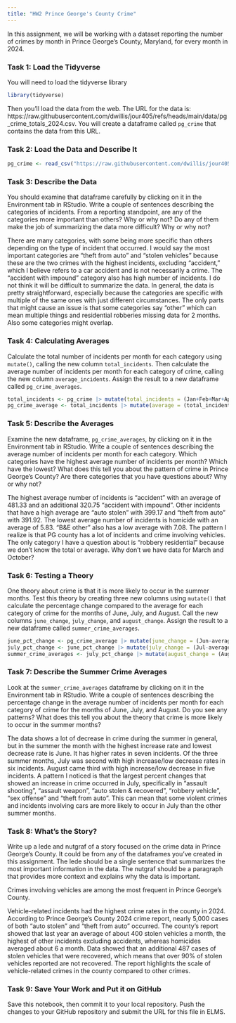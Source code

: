 ```yaml
---
title: "HW2 Prince George's County Crime"
---
```


In this assignment, we will be working with a dataset reporting the number of crimes by month in Prince George's County, Maryland, for every month in 2024. 

### Task 1: Load the Tidyverse

You will need to load the tidyverse library

```r
library(tidyverse)
```

Then you'll load the data from the web. The URL for the data is: https://raw.githubusercontent.com/dwillis/jour405/refs/heads/main/data/pg_crime_totals_2024.csv. You will create a dataframe called `pg_crime` that contains the data from this URL.

### Task 2: Load the Data and Describe It

```r
pg_crime <- read_csv("https://raw.githubusercontent.com/dwillis/jour405/refs/heads/main/data/pg_crime_totals_2024.csv")
```
### Task 3: Describe the Data

You should examine that dataframe carefully by clicking on it in the Environment tab in RStudio. Write a couple of sentences describing the categories of incidents. From a reporting standpoint, are any of the categories more important than others? Why or why not? Do any of them make the job of summarizing the data more difficult? Why or why not?

There are many categories, with some being more specific than others depending on the type of incident that occurred. I would say the most important categories are "theft from auto" and "stolen vehicles" because these are the two crimes with the highest incidents, excluding "accident," which I believe refers to a car accident and is not necessarily a crime. The "accident with impound" category also has high number of incidents. I do not think it will be difficult to summarize the data. In general, the data is pretty straightforward, especially because the categories are specific with multiple of the same ones with just different circumstances. The only parts that might cause an issue is that some categories say "other" which can mean multiple things and residential robberies missing data for 2 months. Also some categories might overlap.

### Task 4: Calculating Averages

Calculate the total number of incidents per month for each category using `mutate()`, calling the new column `total_incidents`. Then calculate the average number of incidents per month for each category of crime, calling the new column `average_incidents`. Assign the result to a new dataframe called `pg_crime_averages`.

```r
total_incidents <- pg_crime |> mutate(total_incidents = (Jan+Feb+Mar+Apr+May+Jun+Jul+Aug+Sep+Oct+Nov+Dec))
pg_crime_average <- total_incidents |> mutate(average = (total_incidents/12))
```

### Task 5: Describe the Averages

Examine the new dataframe, `pg_crime_averages`, by clicking on it in the Environment tab in RStudio. Write a couple of sentences describing the average number of incidents per month for each category. Which categories have the highest average number of incidents per month? Which have the lowest? What does this tell you about the pattern of crime in Prince George's County? Are there categories that you have questions about? Why or why not?

The highest average number of incidents is "accident" with an average of 481.33 and an additional 320.75 "accident with impound". Other incidents that have a high average are "auto stolen" with 399.17 and "theft from auto" with 391.92. The lowest average number of incidents is homicide with an average of 5.83. "B&E other" also has a low average with 7.08. The pattern I realize is that PG county has a lot of incidents and crime involving vehicles. The only category I have a question about is "robbery residential" because we don't know the total or average. Why don't we have data for March and October?


### Task 6: Testing a Theory

One theory about crime is that it is more likely to occur in the summer months. Test this theory by creating three new columns using `mutate()` that calculate the percentage change compared to the average for each category of crime for the months of June, July, and August. Call the new columns `june_change`, `july_change`, and `august_change`. Assign the result to a new dataframe called `summer_crime_averages`.

```r
june_pct_change <- pg_crime_average |> mutate(june_change = (Jun-average)/average*100)
july_pct_change <- june_pct_change |> mutate(july_change = (Jul-average)/average*100) 
summer_crime_averages <- july_pct_change |> mutate(august_change = (Aug-average)/average*100)
```

### Task 7: Describe the Summer Crime Averages

Look at the `summer_crime_averages` dataframe by clicking on it in the Environment tab in RStudio. Write a couple of sentences describing the percentage change in the average number of incidents per month for each category of crime for the months of June, July, and August. Do you see any patterns? What does this tell you about the theory that crime is more likely to occur in the summer months?

The data shows a lot of decrease in crime during the summer in general, but in the summer the month with the highest increase rate and lowest decrease rate is June. It has higher rates in seven incidents. Of the three summer months, July was second with high increase/low decrease rates in six incidents. August came third with high increase/low decrease in five incidents. A pattern I noticed is that the largest percent changes that showed an increase in crime occurred in July, specifically in "assault shooting", "assault weapon", "auto stolen & recovered", "robbery vehicle", "sex offense" and "theft from auto". This can mean that some violent crimes and incidents involving cars are more likely to occur in July than the other summer months.

### Task 8: What's the Story?

Write up a lede and nutgraf of a story focused on the crime data in Prince George's County. It could be from any of the dataframes you've created in this assignment. The lede should be a single sentence that summarizes the most important information in the data. The nutgraf should be a paragraph that provides more context and explains why the data is important.

Crimes involving vehicles are among the most frequent in Prince George's County.

Vehicle-related incidents had the highest crime rates in the county in 2024. According to Prince George's County 2024 crime report, nearly 5,000 cases of both "auto stolen" and "theft from auto" occurred. The county's report showed that last year an average of about 400 stolen vehicles a month, the highest of other incidents excluding accidents, whereas homicides averaged about 6 a month. Data showed that an additional 487 cases of stolen vehicles that were  recovered, which means that over 90% of stolen vehicles reported are not recovered. The report highlights the scale of vehicle-related crimes in the county compared to other crimes.

### Task 9: Save Your Work and Put it on GitHub

Save this notebook, then commit it to your local repository. Push the changes to your GitHub repository and submit the URL for this file in ELMS.
